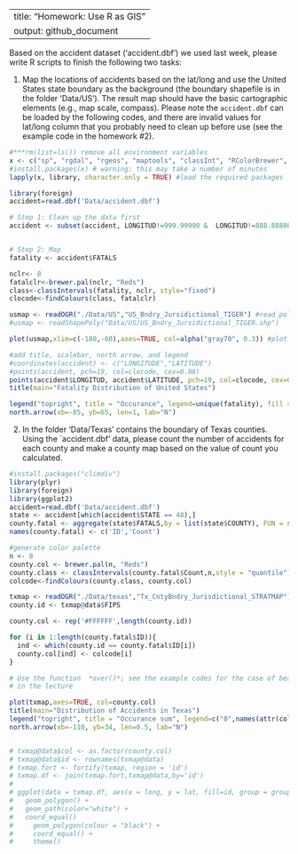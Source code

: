 --
title: "Homework: Use R as GIS"
output: github_document
---
Based on the accident dataset ('accident.dbf') we used last week, please
write R scripts to finish the following two tasks:

1. Map the locations of accidents based on the lat/long and use the United
   States state boundary as the background (the boundary shapefile is in
   the folder 'Data/US'). The result map should have the basic cartographic
   elements (e.g., map scale, compass). Please note the `accident.dbf` can
   be loaded by the following codes, and there are invalid values for
   lat/long column that you probably need to clean up before use (see the
   example code in the homework \#2).  

```r
#***rm(list=ls()) remove all environment variables
x <- c("sp", "rgdal", "rgeos", "maptools", "classInt", "RColorBrewer", "GISTools", "maps", "raster", 'ggmap')
#install.packages(x) # warning: this may take a number of minutes
lapply(x, library, character.only = TRUE) #load the required packages

library(foreign)
accident=read.dbf('Data/accident.dbf')

# Step 1: Clean up the data first
accident <- subset(accident, LONGITUD!=999.99990 &  LONGITUD!=888.88880 & LONGITUD!=777.77770 & HOUR<30)


# Step 2: Map 
fatality <- accident$FATALS

nclr<- 8
fatalclr<-brewer.pal(nclr, "Reds")
class<-classIntervals(fatality, nclr, style="fixed")
clocode<-findColours(class, fatalclr)

usmap <- readOGR("./Data/US","US_Bndry_Jursidictional_TIGER") #read polygon shapefile
#usmap <- readShapePoly("Data/US/US_Bndry_Jursidictional_TIGER.shp")

plot(usmap,xlim=c(-180,-60),axes=TRUE, col=alpha("gray70", 0.3)) #plot US shapefile

#add title, scalebar, north arrow, and legend
#coordinates(accident) <- c("LONGITUDE","LATITUDE")
#points(accident, pch=19, col=clocode, cex=0.08)
points(accident$LONGITUD, accident$LATITUDE, pch=19, col=clocode, cex=0.08) #add fatality locations on top of Lubbock block shapefile
title(main="Fatality Distribution of United States") 

legend("topright", title = "Occurance", legend=unique(fatality), fill =attr(clocode, "palette"), cex=0.5, bty="n")
north.arrow(xb=-85, yb=65, len=1, lab="N")
```

2. In the folder 'Data/Texas' contains the boundary of Texas counties.
   Using the `accident.dbf' data, please count the number of accidents for
   each county and make a county map based on the value of count you
   calculated. 

```r
#install.packages("climdiv")
library(plyr)
library(foreign)
library(ggplot2)
accident=read.dbf('Data/accident.dbf')
state <- accident[which(accident$STATE == 48),]
county.fatal <- aggregate(state$FATALS,by = list(state$COUNTY), FUN = sum)
names(county.fatal) <- c('ID','Count')

#generate color palette
n <- 8
county.col <- brewer.pal(n, "Reds")
county.class <- classIntervals(county.fatal$Count,n,style = "quantile")
colcode<-findColours(county.class, county.col)

txmap <- readOGR("./Data/texas","Tx_CntyBndry_Jurisdictional_STRATMAP")
county.id <- txmap@data$FIPS

county.col <- rep('#FFFFFF',length(county.id))

for (i in 1:length(county.fatal$ID)){
  ind <- which(county.id == county.fatal$ID[i])
  county.col[ind] <- colcode[i]
}

# Use the function  *over()*; see the example codes for the case of bears and parks
# in the lecture

plot(txmap,axes=TRUE, col=county.col)
title(main="Distribution of Accidents in Texas") 
legend("topright", title = "Occurance sum", legend=c("0",names(attr(colcode, "table"))), fill =c("#FFFFFF",attr(colcode, "palette")), cex=0.5, bty="n")
north.arrow(xb=-110, yb=34, len=0.5, lab="N")


# txmap@data$col <- as.factor(county.col)
# txmap@data$id <- rownames(txmap@data)
# txmap.fort <- fortify(txmap, region = 'id')
# txmap.df <- join(txmap.fort,txmap@data,by='id')
# 
# ggplot(data = txmap.df, aes(x = long, y = lat, fill=id, group = group)) +
#   geom_polygon() +
#   geom_path(color="white") +
#   coord_equal() 
#     geom_polygon(colour = "black") +
#     coord_equal() +
#     theme()
```

